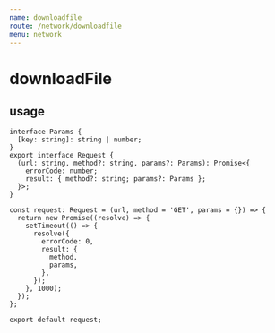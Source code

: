 ```yaml
---
name: downloadfile
route: /network/downloadfile
menu: network
---
```


# downloadFile

## usage

```tyepscript
interface Params {
  [key: string]: string | number;
}
export interface Request {
  (url: string, method?: string, params?: Params): Promise<{
    errorCode: number;
    result: { method?: string; params?: Params };
  }>;
}

const request: Request = (url, method = 'GET', params = {}) => {
  return new Promise((resolve) => {
    setTimeout(() => {
      resolve({
        errorCode: 0,
        result: {
          method,
          params,
        },
      });
    }, 1000);
  });
};

export default request;
```
